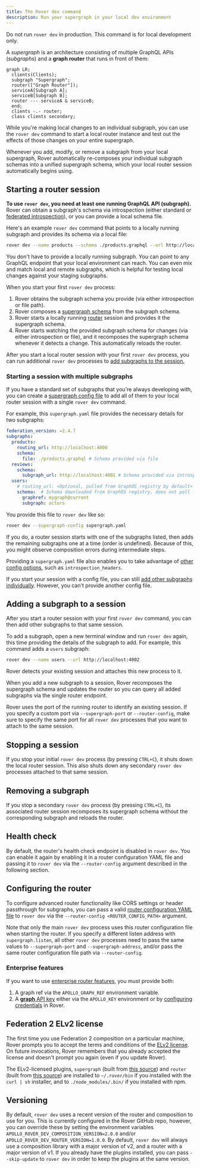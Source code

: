 ```yaml
---
title: The Rover dev command
description: Run your supergraph in your local dev environment
---
```


<Caution>

Do not run `rover dev` in production. This command is for local development only.

</Caution>

A _supergraph_ is an architecture consisting of multiple GraphQL APIs (_subgraphs_) and a **graph router** that runs in front of them:

```mermaid
graph LR;
  clients(Clients);
  subgraph "Supergraph";
  router(["Graph Router"]);
  serviceA[Subgraph A];
  serviceB[Subgraph B];
  router --- serviceA & serviceB;
  end;
  clients -.- router;
  class clients secondary;
```

While you're making local changes to an individual subgraph, you can use the `rover dev` command to start a local router instance and test out the effects of those changes on your entire supergraph.

Whenever you add, modify, or remove a subgraph from your local supergraph, Rover automatically re-composes your individual subgraph schemas into a unified supergraph schema, which your local router session automatically begins using.

## Starting a router session

**To use `rover dev`, you need at least one running GraphQL API (subgraph).** Rover can obtain a subgraph's schema via introspection (either standard or [federated introspection](/federation/subgraph-spec#enhanced-introspection-with-query_service)), or you can provide a local schema file.

Here's an example `rover dev` command that points to a locally running subgraph and provides its schema via a local file:

```bash title="Example command"
rover dev --name products --schema ./products.graphql --url http://localhost:4000
```

<Note>

You don't have to provide a locally running subgraph. You can point to any GraphQL endpoint that your local environment can reach. You can even mix and match local and remote subgraphs, which is helpful for testing local changes against your staging subgraphs.

</Note>

When you start your first `rover dev` process:

1. Rover obtains the subgraph schema you provide (via either introspection or file path).
2. Rover composes a [supergraph schema](/federation/federated-types/overview/#supergraph-schema) from the subgraph schema.
3. Rover starts a locally running [router](/router) session and provides it the supergraph schema.
4. Rover starts watching the provided subgraph schema for changes (via either introspection or file), and it recomposes the supergraph schema whenever it detects a change. This automatically reloads the router.

After you start a local router session with your first `rover dev` process, you can run additional `rover dev` processes to [add subgraphs to the session.](#adding-a-subgraph-to-a-session)

### Starting a session with multiple subgraphs

If you have a standard set of subgraphs that you're always developing with, you can create a [supergraph config file](./supergraphs#yaml-configuration-file) to add all of them to your local router session with a single `rover dev` command.

For example, this `supergraph.yaml` file provides the necessary details for two subgraphs:

```yaml title="supergraph.yaml"
federation_version: =2.4.7
subgraphs:
  products:
    routing_url: http://localhost:4000
    schema:
      file: ./products.graphql # Schema provided via file
  reviews:
    schema:
      subgraph_url: http://localhost:4001 # Schema provided via introspection, routing_url can be omitted
  users:
    # routing_url: <Optional, pulled from GraphOS registry by default>
    schema:  # Schema downloaded from GraphOS registry, does not poll for updates
      graphref: mygraph@current
      subgraph: actors
```

You provide this file to `rover dev` like so:

```bash
rover dev --supergraph-config supergraph.yaml
```

If you do, a router session starts with one of the subgraphs listed, then adds the remaining subgraphs one at a time (order is undefined). Because of this, you might observe composition errors during intermediate steps.

Providing a `supergraph.yaml` file also enables you to take advantage of [other config options](./supergraphs#yaml-configuration-file), such as `introspection_headers`.

If you start your session with a config file, you can still [add other subgraphs individually](#adding-a-subgraph-to-a-session). However, you can't provide another config file.

## Adding a subgraph to a session

After you start a router session with your first `rover dev` command, you can then add other subgraphs to that same session.

To add a subgraph, open a new terminal window and run `rover dev` again, this time providing the details of the subgraph to add. For example, this command adds a `users` subgraph:

```bash
rover dev --name users --url http://localhost:4002
```

Rover detects your existing session and attaches this new process to it.

When you add a new subgraph to a session, Rover recomposes the supergraph schema and updates the router so you can query all added subgraphs via the single router endpoint.

<Note>

Rover uses the port of the running router to identify an existing session. If you specify a custom port via `--supergraph-port` or `--router-config`, make sure to specify the same port for all `rover dev` processes that you want to attach to the same session.

</Note>

## Stopping a session

If you stop your initial `rover dev` process (by pressing `CTRL+C`), it shuts down the local router session. This also shuts down any secondary `rover dev` processes attached to that same session.

## Removing a subgraph

If you stop a secondary `rover dev` process (by pressing `CTRL+C`), its associated router session recomposes its supergraph schema without the corresponding subgraph and reloads the router.

## Health check

By default, the router's health check endpoint is disabled in `rover dev`. You can enable it again by enabling it in a router configuration YAML file and passing it to `rover dev` via the `--router-config` argument described in the following section.

## Configuring the router

To configure advanced router functionality like CORS settings or header passthrough for subgraphs, you can pass a valid [router configuration YAML file](/router/configuration/overview#yaml-config-file) to `rover dev` via the `--router-config <ROUTER_CONFIG_PATH>` argument.

Note that only the main `rover dev` process uses this router configuration file when starting the router. If you specify a different listen address with `supergraph.listen`, all other `rover dev` processes need to pass the same values to `--supergraph-port` and `--supergraph-address`, and/or pass the same router configuration file path via `--router-config`.

### Enterprise features

If you want to use [enterprise router features](/router/enterprise-features/), you must provide both:

1. A graph ref via the `APOLLO_GRAPH_REF` environment variable.
2. A [**graph** API key](/graphos/api-keys/#graph-api-keys) either via the `APOLLO_KEY` environment or by [configuring credentials](./config#creating-configuration-profiles) in Rover.

## Federation 2 ELv2 license

The first time you use Federation 2 composition on a particular machine, Rover prompts you to accept the terms and conditions of the [ELv2 license](/resources/elastic-license-v2-faq/). On future invocations, Rover remembers that you already accepted the license and doesn't prompt you again (even if you update Rover).

The ELv2-licensed plugins, `supergraph` (built from [this source](https://github.com/apollographql/federation-rs)) and `router` (built from [this source](https://github.com/apollographql/router)) are installed to `~/.rover/bin` if you installed with the `curl | sh` installer, and to `./node_modules/.bin/` if you installed with npm.

## Versioning

By default, `rover dev` uses a recent version of the router and composition to use for you. This is currently configured in the Rover GitHub repo, however, you can override these by setting the environment variables `APOLLO_ROVER_DEV_COMPOSITION_VERSION=2.0.0` and/or `APOLLO_ROVER_DEV_ROUTER_VERSION=1.0.0`. By default, `rover dev` will always use a composition library with a major version of v2, and a router with a major version of v1. If you already have the plugins installed, you can pass `--skip-update` to `rover dev` in order to keep the plugins at the same version.
